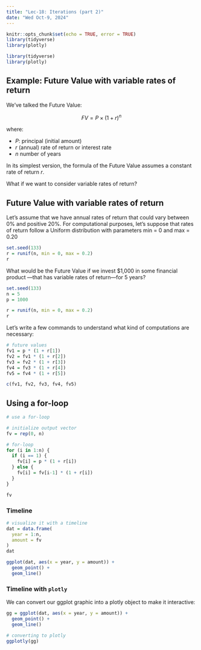 ```yaml
---
title: "Lec-18: Iterations (part 2)"
date: "Wed Oct-9, 2024"
---
```



```r
knitr::opts_chunk$set(echo = TRUE, error = TRUE)
library(tidyverse)
library(plotly)
```

```r
library(tidyverse)
library(plotly)
```


## Example: Future Value with variable rates of return

We've talked the Future Value:

$$
FV  = P \times (1 + r)^n
$$

where:

- $P$: principal (initial amount)
- $r$ (annual) rate of return or interest rate
- $n$ number of years

In its simplest version, the formula of the Future Value assumes a constant
rate of return $r$.

What if we want to consider variable rates of return?


## Future Value with variable rates of return

Let's assume that we have annual rates of return that could vary between
0% and positive 20%. For computational purposes, let's suppose that 
rates of return follow a Uniform distribution with parameters min = 0 and 
max = 0.20

```r
set.seed(133)
r = runif(n, min = 0, max = 0.2)
r
```

What would be the Future Value if we invest $1,000 in some financial product
---that has variable rates of return---for 5 years?

```r
set.seed(133)
n = 5
p = 1000

r = runif(n, min = 0, max = 0.2)
r
```

Let's write a few commands to understand what kind of computations are 
necessary:

```r
# future values
fv1 = p * (1 + r[1])
fv2 = fv1 * (1 + r[2])
fv3 = fv2 * (1 + r[3])
fv4 = fv3 * (1 + r[4])
fv5 = fv4 * (1 + r[5])

c(fv1, fv2, fv3, fv4, fv5)
```


## Using a for-loop

```r
# use a for-loop

# initialize output vector
fv = rep(0, n)

# for-loop
for (i in 1:n) {
  if (i == 1) {
    fv[i] = p * (1 + r[i])
  } else {
    fv[i] = fv[i-1] * (1 + r[i])
  }
}

fv
```


### Timeline

```r
# visualize it with a timeline
dat = data.frame(
  year = 1:n,
  amount = fv
)
dat
```


```r
ggplot(dat, aes(x = year, y = amount)) +
  geom_point() +
  geom_line()
```



### Timeline with `plotly`

We can convert our ggplot graphic into a plotly object to make it interactive:

```r
gg = ggplot(dat, aes(x = year, y = amount)) +
  geom_point() +
  geom_line()

# converting to plotly
ggplotly(gg)
```

